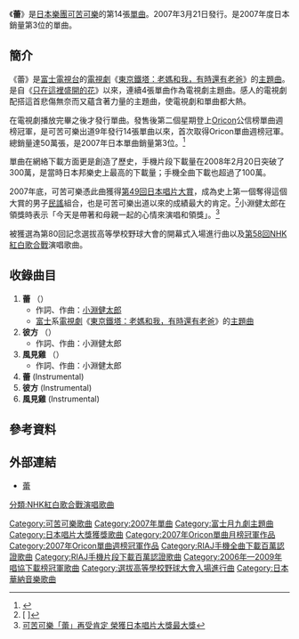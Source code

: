 {{Infobox Single 
| Name           = 蕾
| Cover=蕾.jpg
| Artist         = [[可苦可樂|可苦可樂]]
| Album          = [[5296_(專輯)|5296]]
| Released       = 2007年3月21日
| Format         = [[單曲|單曲CD]]<br />[[音樂下載|音樂下載]]
| Recorded       = 
| Genre          = [[J-POP|J-POP]]
| Length         = 32分43秒
| Label          = [[Warner_Music_Japan|Warner Music Japan]]
| Writer         = 
| Producer       = 
| Certification  = 
*雙白金（[[CD|CD]]，[[日本唱片業協會|日本唱片業協會]]）
*3 Million（片段下載，[[日本唱片業協會|日本唱片業協會]]）
*Million（全曲下載，[[日本唱片業協會|日本唱片業協會]]）
| Chart position = *週間最高排行第1位（[[Oricon|Oricon]]）
*2007年4月度月間排行第1位（[[Oricon|Oricon]]）
*2007年度年間排行第3位（[[Oricon|Oricon]]）
| Last single    = [[以你為名的翅膀|以你為名的翅膀]]<br />（2006年）
| This single    = '''蕾'''<br />（2007年）
| Next single    = [[湛藍而溫柔|湛藍而溫柔]]<br />（2007年）
| Misc           = 
}}
《'''蕾'''》是[[日本|日本]][[樂團|樂團]][[可苦可樂|可苦可樂]]的第14張[[單曲|單曲]]。2007年3月21日發行。是2007年度日本銷量第3位的單曲。

==簡介==
《蕾》是[[富士電視台|富士電視台]]的[[電視劇|電視劇]]《[[東京鐵塔：老媽和我，有時還有老爸|東京鐵塔：老媽和我，有時還有老爸]]》的[[主題曲|主題曲]]。是自《[[只在這裡盛開的花|只在這裡盛開的花]]》以來，連續4張單曲作為電視劇主題曲。感人的電視劇配搭這首悲傷無奈而又蘊含著力量的主題曲，使電視劇和單曲都大熱。

在電視劇播放完畢之後才發行單曲。發售後第二個星期登上[[Oricon|Oricon]]公信榜單曲週榜冠軍，是可苦可樂出道9年發行14張單曲以來，首次取得Oricon單曲週榜冠軍。總銷量達50萬張，是2007年日本單曲銷量第3位。<ref>{{Cite web |url=http://www.musictvprogram.com/corner-ranking-2007.html |script-title=ja:2007年間シングルランキング TOP100 |access-date=2010-05-24 |archive-url=https://web.archive.org/web/20100413151814/http://www.musictvprogram.com/corner-ranking-2007.html |archive-date=2010-04-13 |dead-url=yes }}</ref>

單曲在網絡下載方面更是創造了歷史，手機片段下載量在2008年2月20日突破了300萬，是當時日本邦樂史上最高的下載量；手機全曲下載也超過了100萬。

2007年底，可苦可樂憑此曲獲得[[日本唱片大賞|第49回日本唱片大賞]]，成為史上第一個奪得這個大賞的男子[[民謠|民謠]]組合，也是可苦可樂出道以來的成績最大的肯定。<ref>[{{Cite web |url=http://www.oricon.co.jp/news/music/50920/ |script-title=ja:第49回日本レコード大賞は、男性デュオ初のコブクロ「蕾」  |accessdate=2010-05-24 |archive-date=2010-06-15 |archive-url=https://web.archive.org/web/20100615060835/http://www.oricon.co.jp/news/music/50920/ |dead-url=no }} {{lang|ja|第49回日本レコード大賞は、男性デュオ初のコブクロ「蕾」}} ]</ref>小淵健太郎在領獎時表示「今天是帶著和母親一起的心情來演唱和領獎」。<ref>[http://ent.msn.com.tw/news/content.aspx?sn=0901011464 可苦可樂「蕾」再受肯定 榮獲日本唱片大獎最大獎]</ref>

被獲選為第80回記念選拔高等學校野球大會的開幕式入場進行曲以及[[第58回NHK紅白歌合戰|第58回NHK紅白歌合戰]]演唱歌曲。

==收錄曲目==
#'''蕾''' （{{lang|ja|蕾}}）
#*作詞、作曲：[[小淵健太郎|小淵健太郎]]
#*[[富士電視台|富士]]系[[電視劇|電視劇]]《[[東京鐵塔：老媽和我，有時還有老爸|東京鐵塔：老媽和我，有時還有老爸]]》的[[主題曲|主題曲]]
#'''彼方''' （{{lang|ja|彼方へ}}）
#*作詞、作曲：小淵健太郎
#'''風見雞''' （{{lang|ja|風見鶏}}）
#*作詞、作曲：小淵健太郎
#'''蕾''' (Instrumental)
#'''彼方''' (Instrumental)
#'''風見雞''' (Instrumental)

==參考資料==
{{reflist}}

==外部連結==
*[https://wmg.jp/kobukuro/discography/3936/ 蕾] 

{{可苦可樂}}
{{富士月九劇主題曲2000年代後半部}}
{{日本唱片大獎受獎}}
{{Oricon單曲月榜冠軍 (2000年代後期)|2007年4月}}
{{Oricon單曲週榜冠軍 (2007年)|2007年4月9日}}
{{2006年至2009年唱協下載榜冠軍|2007年4月}}
{{選拔高等學校野球大會入場進行曲}}
{{日本唱片協會手機全曲下載百萬認證歌曲}}

{{DEFAULTSORT:Tsubomi}}
[[Category:可苦可樂歌曲|Category:可苦可樂歌曲]]
[[Category:2007年單曲|Category:2007年單曲]]
[[Category:富士月九劇主題曲|Category:富士月九劇主題曲]]
[[Category:日本唱片大獎獲獎歌曲|Category:日本唱片大獎獲獎歌曲]]
[[Category:2007年Oricon單曲月榜冠軍作品|Category:2007年Oricon單曲月榜冠軍作品]]
[[Category:2007年Oricon單曲週榜冠軍作品|Category:2007年Oricon單曲週榜冠軍作品]]
[[Category:RIAJ手機全曲下載百萬認證歌曲|Category:RIAJ手機全曲下載百萬認證歌曲]]
[[Category:RIAJ手機片段下載百萬認證歌曲|Category:RIAJ手機片段下載百萬認證歌曲]]
[[Category:2006年—2009年唱協下載榜冠軍歌曲|Category:2006年—2009年唱協下載榜冠軍歌曲]]
[[Category:選拔高等學校野球大會入場進行曲|Category:選拔高等學校野球大會入場進行曲]]
[[Category:日本華納音樂歌曲|Category:日本華納音樂歌曲]]
[[分類:NHK紅白歌合戰演唱歌曲|分類:NHK紅白歌合戰演唱歌曲]]
